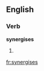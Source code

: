 ==English==

===Verb===
'''synergises'''

# {{third-person singular of|synergise}}

[[fr:synergises]]